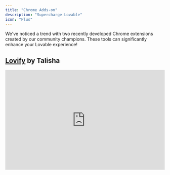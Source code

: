```yaml
---
title: "Chrome Adds-on"
description: "Supercharge Lovable"
icon: "Plus"
---
```


We've noticed a trend with two recently developed Chrome extensions created by our community champions. These tools can significantly enhance your Lovable experience!

## [Lovify](https://lovify.lovable.app/) by Talisha

<iframe width="100%" height="315" src="https://www.youtube.com/embed/DuFgRyqmvDI?si=ut856gOhL5Ylcl4_" title="YouTube video player" frameborder="0" allow="accelerometer; autoplay; clipboard-write; encrypted-media; gyroscope; picture-in-picture; web-share" referrerpolicy="strict-origin-when-cross-origin" allowfullscreen />

[Talisha's Lovify Chrome extension](https://lovify.lovable.app/) is designed to enhance the development workflow by integrating key features that improve debugging, planning, and execution.

* **Import from GitHub**

  : Instantly pull projects into Lovable for seamless development.

* **Spark Prompts**

  : AI-enhanced prompts that provide context-aware suggestions.

* **Project Planning**

  : Auto-generate PRDs, track progress, and streamline workflows.

* **Voice-Controlled Debugging**

  : Simply say, “Hey Lovify, fix this bug…” to get AI-assisted troubleshooting without needing to type.

* **Rubber Duck Debugging**

  : Talk through your problem with a virtual duck to gain clarity and break down complex issues.

* **Cook Mode**

  : Upload reference images and let Lovify continuously compare screenshots, ensuring pixel-perfect UI design.

* **Slash Commands**

  : Speed up your workflow with powerful commands like:

  * /auth → Instant authentication templates

  * /prompt → Access saved prompts

  * /integrations → Add external tools with one click

* **Live Code Analysis**

  : Lovify scans your code in real-time, detecting errors, suggesting fixes, and ensuring best practices.

* **Interactive Documentation Assistance**

  : Add API documentation URLs and have Lovify parse and summarize relevant sections directly in your workspace.

[The full customer story is accessible here](https://lovable.dev/blog/2025-01-31-from-fashion-to-founding-how-talisha-found-a-home-in-lovables-community).

## [Lovable.dev Add-ons](https://chromewebstore.google.com/detail/lovabledev-add-ons/kbacddfmjjdomaadfckjdhclgaghmjpi) by Rezaul![](/lovable-add-ons.jpg)

1. **Voice Input Integration**

   : Real-time voice-to-text transcription, visual feedback while speaking and hands-free prompt building right inside Lovable.

2. **Prompt Library & Prompt Enhancer**

   : Pre-built prompts for frequent tasks (like fixing mobile layout overflow or adding meta tags), Groq AI integration (DeepSeek Llama 70B, Mixtral 8x7B, Gemma2 9B, and LLaMA 3.3 70B), and a “system prompt” approach that structures outputs in a consistent, reliable way.

3. **Project Management**

   : Custom folders to organize multiple Lovable projects, drag-and-drop functionality for rearranging projects and quick navigation when you have 50+ active builds (like me!)

4. **Advanced Chat Search**

   : Efficiently filter and locate specific messages, perfect for teams who rely on Lovable for brainstorming or project discussions.

5. **Smart Color Picker**

   : Grab colors directly off the canvas, save custom palettes and copy color codes in HEX, RGB, HSL—great for designers.

6. **SEO Tools**

   : Quick meta tag generation and validation, easy insertion of meta titles, descriptions, and social previews saving you the hassle of editing them manually in code.

[The full customer story is accessible here](https://lovable.dev/blog/supercharge-lovable-chrome-extension)

## Other Chrome Extensions

### [Lovable Prompts](https://chromewebstore.google.com/detail/lovable-prompts/cgacpkdhmdlnjigpcpdicgmcmboobjeg)

![](/lovable-prompts.png)Effortlessly access and manage your favorite prompts with a sleek, minimalistic popup. Organize prompts by category, search instantly, and copy with a single click. Perfect for content creators, marketers, and AI enthusiasts.

* Quick-access floating popup

* Categorized & searchable prompt library

* One-click copy functionality

* Seamless and lightweight experience

### [Lovable Helper](https://chromewebstore.google.com/detail/lovable-helper/hipnckfdkbfkfcnalhhkimhbdebklnop)

![](/lovable-helper.png)

Enhance your Lovable.dev experience with prompt templates and Ctrl+Enter message sending:&#x20;

* Use Ctrl+Enter to send messages

* Quick access to message templates with @ key

* Manage custom templates in options page

### [Prompt2MVP](https://chromewebstore.google.com/detail/prompt2mvp/dfojilkhdfjdlmhpchfajagmiamindgh)

![](/prompt2mvp.jpg)Prompt2MVP helps you write quick prompts for your MVP. It helps you combine design inspiration along with your prompt. Key Features:

* Capture and organize screenshots directly from any webpage as inspiration for your MVP design

* Convert captured visual references into detailed, actionable prompts

* Choose from popular frontend and backend technologies to align with your project needs

* Define your brand's personality with curated adjectives

* Insert generated prompts into lovable.dev input box with a single click